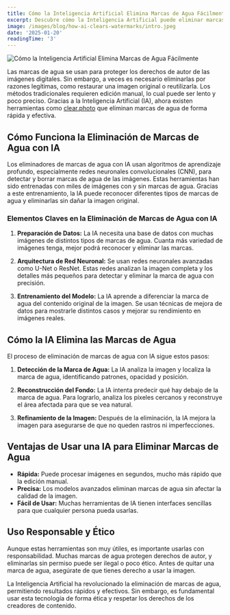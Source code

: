 ```yaml
---
title: Cómo la Inteligencia Artificial Elimina Marcas de Agua Fácilmente
excerpt: Descubre cómo la Inteligencia Artificial puede eliminar marcas de agua de tus fotos.
image: /images/blog/how-ai-clears-watermarks/intro.jpeg
date: '2025-01-20'
readingTime: '3'
---
```


![Cómo la Inteligencia Artificial Elimina Marcas de Agua Fácilmente](/images/blog/how-ai-clears-watermarks/intro.jpeg)

Las marcas de agua se usan para proteger los derechos de autor de las imágenes digitales. Sin embargo, a veces es necesario eliminarlas por razones legítimas, como restaurar una imagen original o reutilizarla. Los métodos tradicionales requieren edición manual, lo cual puede ser lento y poco preciso. Gracias a la Inteligencia Artificial (IA), ahora existen herramientas como [clear.photo](https://clear.photo) que eliminan marcas de agua de forma rápida y efectiva.

## **Cómo Funciona la Eliminación de Marcas de Agua con IA**

Los eliminadores de marcas de agua con IA usan algoritmos de aprendizaje profundo, especialmente redes neuronales convolucionales (CNN), para detectar y borrar marcas de agua de las imágenes. Estas herramientas han sido entrenadas con miles de imágenes con y sin marcas de agua. Gracias a este entrenamiento, la IA puede reconocer diferentes tipos de marcas de agua y eliminarlas sin dañar la imagen original.

### **Elementos Claves en la Eliminación de Marcas de Agua con IA**

1. **Preparación de Datos:** La IA necesita una base de datos con muchas imágenes de distintos tipos de marcas de agua. Cuanta más variedad de imágenes tenga, mejor podrá reconocer y eliminar las marcas.

2. **Arquitectura de Red Neuronal:** Se usan redes neuronales avanzadas como U-Net o ResNet. Estas redes analizan la imagen completa y los detalles más pequeños para detectar y eliminar la marca de agua con precisión.

3. **Entrenamiento del Modelo:** La IA aprende a diferenciar la marca de agua del contenido original de la imagen. Se usan técnicas de mejora de datos para mostrarle distintos casos y mejorar su rendimiento en imágenes reales.

## **Cómo la IA Elimina las Marcas de Agua**

El proceso de eliminación de marcas de agua con IA sigue estos pasos:

1. **Detección de la Marca de Agua:** La IA analiza la imagen y localiza la marca de agua, identificando patrones, opacidad y posición.

2. **Reconstrucción del Fondo:** La IA intenta predecir qué hay debajo de la marca de agua. Para lograrlo, analiza los píxeles cercanos y reconstruye el área afectada para que se vea natural.

3. **Refinamiento de la Imagen:** Después de la eliminación, la IA mejora la imagen para asegurarse de que no queden rastros ni imperfecciones.

## **Ventajas de Usar una IA para Eliminar Marcas de Agua**

- **Rápida:** Puede procesar imágenes en segundos, mucho más rápido que la edición manual.
- **Precisa:** Los modelos avanzados eliminan marcas de agua sin afectar la calidad de la imagen.
- **Fácil de Usar:** Muchas herramientas de IA tienen interfaces sencillas para que cualquier persona pueda usarlas.

## **Uso Responsable y Ético**

Aunque estas herramientas son muy útiles, es importante usarlas con responsabilidad. Muchas marcas de agua protegen derechos de autor, y eliminarlas sin permiso puede ser ilegal o poco ético. Antes de quitar una marca de agua, asegúrate de que tienes derecho a usar la imagen.

La Inteligencia Artificial ha revolucionado la eliminación de marcas de agua, permitiendo resultados rápidos y efectivos. Sin embargo, es fundamental usar esta tecnología de forma ética y respetar los derechos de los creadores de contenido.
